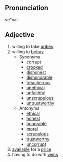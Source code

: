==Pronunciation==
ve"nal

==Adjective==
# willing to take [[bribe]]s
# willing to [[betray]]
#* Synonyms
#** [[corrupt]]
#** [[crooked]]
#** [[dishonest]]
#** [[dishonorable]]
#** [[treacherous]]
#** [[unethical]]
#** [[unfaithful]]
#** [[unscrupulous]]
#** [[untrustworthy]]
#* Antonyms
#** [[ethical]]
#** [[honest]]
#** [[honorable]]
#** [[moral]]
#** [[scrupulous]]
#** [[trustworthy]]
#** [[uncorrupt]]
# [[available]] for a [[price]]
# having to do with [[vein]]s